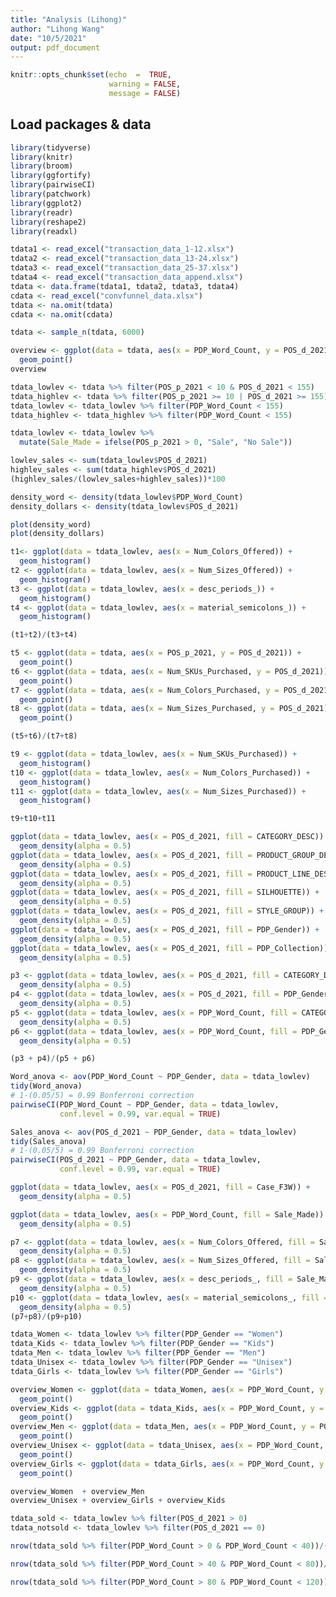 ```yaml
---
title: "Analysis (Lihong)"
author: "Lihong Wang"
date: "10/5/2021"
output: pdf_document
---
```


```r
knitr::opts_chunk$set(echo  =  TRUE,
                      warning = FALSE, 
                      message = FALSE)
```

## Load packages & data

```r
library(tidyverse)
library(knitr)
library(broom)
library(ggfortify)
library(pairwiseCI)
library(patchwork)
library(ggplot2)
library(readr)
library(reshape2)
library(readxl)
```

```r
tdata1 <- read_excel("transaction_data_1-12.xlsx")
tdata2 <- read_excel("transaction_data_13-24.xlsx")
tdata3 <- read_excel("transaction_data_25-37.xlsx")
tdata4 <- read_excel("transaction_data_append.xlsx")
tdata <- data.frame(tdata1, tdata2, tdata3, tdata4) 
cdata <- read_excel("convfunnel_data.xlsx")
tdata <- na.omit(tdata)
cdata <- na.omit(cdata)
```

```r
tdata <- sample_n(tdata, 6000)

overview <- ggplot(data = tdata, aes(x = PDP_Word_Count, y = POS_d_2021)) + 
  geom_point()
overview
```
```r
tdata_lowlev <- tdata %>% filter(POS_p_2021 < 10 & POS_d_2021 < 155)
tdata_highlev <- tdata %>% filter(POS_p_2021 >= 10 | POS_d_2021 >= 155)
tdata_lowlev <- tdata_lowlev %>% filter(PDP_Word_Count < 155)
tdata_highlev <- tdata_highlev %>% filter(PDP_Word_Count < 155)

tdata_lowlev <- tdata_lowlev %>%
  mutate(Sale_Made = ifelse(POS_p_2021 > 0, "Sale", "No Sale"))
```

```r
lowlev_sales <- sum(tdata_lowlev$POS_d_2021)
highlev_sales <- sum(tdata_highlev$POS_d_2021)
(highlev_sales/(lowlev_sales+highlev_sales))*100
```
```r
density_word <- density(tdata_lowlev$PDP_Word_Count)
density_dollars <- density(tdata_lowlev$POS_d_2021)

plot(density_word)
plot(density_dollars)
```
```r
t1<- ggplot(data = tdata_lowlev, aes(x = Num_Colors_Offered)) + 
  geom_histogram()
t2 <- ggplot(data = tdata_lowlev, aes(x = Num_Sizes_Offered)) + 
  geom_histogram()
t3 <- ggplot(data = tdata_lowlev, aes(x = desc_periods_)) + 
  geom_histogram()
t4 <- ggplot(data = tdata_lowlev, aes(x = material_semicolons_)) + 
  geom_histogram()

(t1+t2)/(t3+t4)
```

```r
t5 <- ggplot(data = tdata, aes(x = POS_p_2021, y = POS_d_2021)) + 
  geom_point()
t6 <- ggplot(data = tdata, aes(x = Num_SKUs_Purchased, y = POS_d_2021)) + 
  geom_point() 
t7 <- ggplot(data = tdata, aes(x = Num_Colors_Purchased, y = POS_d_2021)) + 
  geom_point() 
t8 <- ggplot(data = tdata, aes(x = Num_Sizes_Purchased, y = POS_d_2021)) + 
  geom_point() 

(t5+t6)/(t7+t8)
```

```r
t9 <- ggplot(data = tdata_lowlev, aes(x = Num_SKUs_Purchased)) + 
  geom_histogram()
t10 <- ggplot(data = tdata_lowlev, aes(x = Num_Colors_Purchased)) + 
  geom_histogram()
t11 <- ggplot(data = tdata_lowlev, aes(x = Num_Sizes_Purchased)) + 
  geom_histogram()

t9+t10+t11
```


```r
ggplot(data = tdata_lowlev, aes(x = POS_d_2021, fill = CATEGORY_DESC)) +
  geom_density(alpha = 0.5) 
ggplot(data = tdata_lowlev, aes(x = POS_d_2021, fill = PRODUCT_GROUP_DESC)) +
  geom_density(alpha = 0.5)
ggplot(data = tdata_lowlev, aes(x = POS_d_2021, fill = PRODUCT_LINE_DESC)) +
  geom_density(alpha = 0.5)
ggplot(data = tdata_lowlev, aes(x = POS_d_2021, fill = SILHOUETTE)) +
  geom_density(alpha = 0.5)
ggplot(data = tdata_lowlev, aes(x = POS_d_2021, fill = STYLE_GROUP)) +
  geom_density(alpha = 0.5)
ggplot(data = tdata_lowlev, aes(x = POS_d_2021, fill = PDP_Gender)) +
  geom_density(alpha = 0.5)
ggplot(data = tdata_lowlev, aes(x = POS_d_2021, fill = PDP_Collection)) +
  geom_density(alpha = 0.5)
```


```r
p3 <- ggplot(data = tdata_lowlev, aes(x = POS_d_2021, fill = CATEGORY_DESC)) +
  geom_density(alpha = 0.5) 
p4 <- ggplot(data = tdata_lowlev, aes(x = POS_d_2021, fill = PDP_Gender)) +
  geom_density(alpha = 0.5) 
p5 <- ggplot(data = tdata_lowlev, aes(x = PDP_Word_Count, fill = CATEGORY_DESC)) + 
  geom_density(alpha = 0.5) 
p6 <- ggplot(data = tdata_lowlev, aes(x = PDP_Word_Count, fill = PDP_Gender)) + 
  geom_density(alpha = 0.5) 

(p3 + p4)/(p5 + p6)
```

```r
Word_anova <- aov(PDP_Word_Count ~ PDP_Gender, data = tdata_lowlev)
tidy(Word_anova)
# 1-(0.05/5) = 0.99 Bonferroni correction
pairwiseCI(PDP_Word_Count ~ PDP_Gender, data = tdata_lowlev, 
           conf.level = 0.99, var.equal = TRUE)
```

```r
Sales_anova <- aov(POS_d_2021 ~ PDP_Gender, data = tdata_lowlev)
tidy(Sales_anova)
# 1-(0.05/5) = 0.99 Bonferroni correction
pairwiseCI(POS_d_2021 ~ PDP_Gender, data = tdata_lowlev, 
           conf.level = 0.99, var.equal = TRUE)
```

```r
ggplot(data = tdata_lowlev, aes(x = POS_d_2021, fill = Case_F3W)) +
  geom_density(alpha = 0.5) 

```

```r
ggplot(data = tdata_lowlev, aes(x = PDP_Word_Count, fill = Sale_Made)) + 
  geom_density(alpha = 0.5) 
```

```r
p7 <- ggplot(data = tdata_lowlev, aes(x = Num_Colors_Offered, fill = Sale_Made)) + 
  geom_density(alpha = 0.5) 
p8 <- ggplot(data = tdata_lowlev, aes(x = Num_Sizes_Offered, fill = Sale_Made)) + 
  geom_density(alpha = 0.5) 
p9 <- ggplot(data = tdata_lowlev, aes(x = desc_periods_, fill = Sale_Made)) + 
  geom_density(alpha = 0.5) 
p10 <- ggplot(data = tdata_lowlev, aes(x = material_semicolons_, fill = Sale_Made)) + 
  geom_density(alpha = 0.5) 
(p7+p8)/(p9+p10)
```

```r
tdata_Women <- tdata_lowlev %>% filter(PDP_Gender == "Women")
tdata_Kids <- tdata_lowlev %>% filter(PDP_Gender == "Kids")
tdata_Men <- tdata_lowlev %>% filter(PDP_Gender == "Men")
tdata_Unisex <- tdata_lowlev %>% filter(PDP_Gender == "Unisex")
tdata_Girls <- tdata_lowlev %>% filter(PDP_Gender == "Girls")
```

```r
overview_Women <- ggplot(data = tdata_Women, aes(x = PDP_Word_Count, y = POS_d_2021)) + 
  geom_point()
overview_Kids <- ggplot(data = tdata_Kids, aes(x = PDP_Word_Count, y = POS_d_2021)) + 
  geom_point()
overview_Men <- ggplot(data = tdata_Men, aes(x = PDP_Word_Count, y = POS_d_2021)) + 
  geom_point()
overview_Unisex <- ggplot(data = tdata_Unisex, aes(x = PDP_Word_Count, y = POS_d_2021)) + 
  geom_point()
overview_Girls <- ggplot(data = tdata_Girls, aes(x = PDP_Word_Count, y = POS_d_2021)) + 
  geom_point()

overview_Women  + overview_Men
overview_Unisex + overview_Girls + overview_Kids
```

```r
tdata_sold <- tdata_lowlev %>% filter(POS_d_2021 > 0)
tdata_notsold <- tdata_lowlev %>% filter(POS_d_2021 == 0)

nrow(tdata_sold %>% filter(PDP_Word_Count > 0 & PDP_Word_Count < 40))/(nrow(tdata_sold %>% filter(PDP_Word_Count > 0 & PDP_Word_Count < 40)) +nrow(tdata_notsold %>% filter(PDP_Word_Count > 0 & PDP_Word_Count < 40)))

nrow(tdata_sold %>% filter(PDP_Word_Count > 40 & PDP_Word_Count < 80))/(nrow(tdata_sold %>% filter(PDP_Word_Count > 40 & PDP_Word_Count < 80)) +nrow(tdata_notsold %>% filter(PDP_Word_Count > 40 & PDP_Word_Count < 80)))

nrow(tdata_sold %>% filter(PDP_Word_Count > 80 & PDP_Word_Count < 120))/(nrow(tdata_sold %>% filter(PDP_Word_Count > 80 & PDP_Word_Count < 120)) +nrow(tdata_notsold %>% filter(PDP_Word_Count > 80 & PDP_Word_Count < 120)))

```
